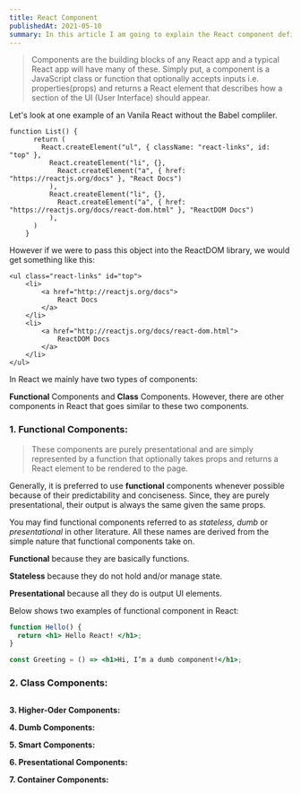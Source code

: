 ```yaml
---
title: React Component
publishedAt: 2021-05-10
summary: In this article I am going to explain the React component definition and will explain the types.
---
```


> Components are the building blocks of any React app and a typical React app will have many of these. Simply put, a component is a JavaScript class or function that optionally accepts inputs i.e. properties(props) and returns a React element that describes how a section of the UI (User Interface) should appear.

Let's look at one example of an Vanila React without the Babel compliler.

```
function List() {
      return (
        React.createElement("ul", { className: "react-links", id: "top" },
          React.createElement("li", {},
            React.createElement("a", { href: "https://reactjs.org/docs" }, "React Docs")
          ),
          React.createElement("li", {},
            React.createElement("a", { href: "https://reactjs.org/docs/react-dom.html" }, "ReactDOM Docs")
          ),
      )
    }
```

However if we were to pass this object into the ReactDOM library, we would get something like this:

```
<ul class="react-links" id="top">
    <li>
        <a href="http://reactjs.org/docs">
            React Docs
        </a>
    </li>
    <li>
        <a href="http://reactjs.org/docs/react-dom.html">
            ReactDOM Docs
        </a>
    </li>
</ul>
```

In React we mainly have two types of components:

**Functional** Components and **Class** Components. However, there are
other components in React that goes similar to these two components.

### 1. Functional Components:

> These components are purely presentational and are simply represented by a function that optionally takes props and returns a React element to be rendered to the page.

Generally, it is preferred to use **functional** components whenever possible because of their predictability and conciseness. Since, they are purely presentational, their output is always the same given the same props.

You may find functional components referred to as _stateless, dumb_ or _presentational_ in other literature. All these names are derived from the simple nature that functional components take on.

**Functional** because they are basically functions.

**Stateless** because they do not hold and/or manage state.

**Presentational** because all they do is output UI elements.

Below shows two examples of functional component in React:

```jsx
function Hello() {
  return <h1> Hello React! </h1>;
}
```

```jsx
const Greeting = () => <h1>Hi, I’m a dumb component!</h1>;
```

### 2. Class Components:

```jsx

```

**3. Higher-Oder Components:**

**4. Dumb Components:**

**5. Smart Components:**

**6. Presentational Components:**

**7. Container Components:**

